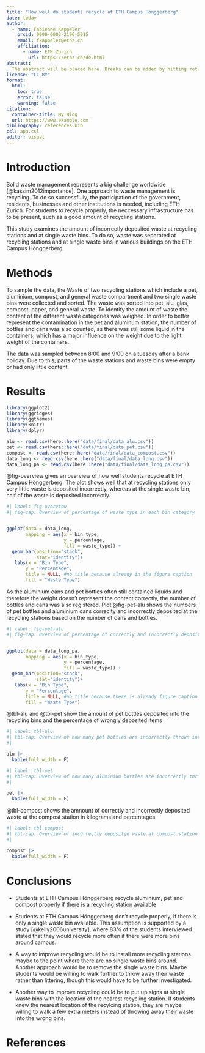 ```yaml
---
title: "How well do students recycle at ETH Campus Hönggerberg"
date: today
author: 
  - name: Fabienne Kappeler
    orcid: 0000-0003-2196-5015
    email: fkappeler@ethz.ch
    affiliation: 
      - name: ETH Zurich
        url: https://ethz.ch/de.html
abstract: 
  The abstract will be placed here. Breaks can be added by hitting return on the keyboard.
license: "CC BY"
format:
  html: 
    toc: true
    error: false
    warning: false
citation: 
  container-title: My Blog
  url: https://www.example.com
bibliography: references.bib
csl: apa.csl
editor: visual
---
```


# Introduction

Solid waste management represents a big challenge worldwide [@kassim2012importance]. One approach to waste management is recycling. To do so successfully, the participation of the government, residents, businesses and other institutions is needed, including ETH Zurich. For students to recycle properly, the neccessary infrastructure has to be present, such as a good amount of recycling stations.

This study examines the amount of incorrectly deposited waste at recycling stations and at single waste bins. To do so, waste was separated at recycling stations and at single waste bins in various buildings on the ETH Campus Hönggerberg.

# Methods

To sample the data, the Waste of two recycling stations which include a pet, aluminium, compost, and general waste compartment and two single waste bins were collected and sorted. The waste was sorted into pet, alu, glas, compost, paper, and general waste. To identify the amount of waste the content of the different waste categories was weighed. In order to better represent the contamination in the pet and aluminum station, the number of bottles and cans was also counted, as there was still some liquid in the containers, which has a major influence on the weight due to the light weight of the containers.

The data was sampled between 8:00 and 9:00 on a tuesday after a bank holiday. Due to this, parts of the waste stations and waste bins were empty or had only little content.

# Results

```r
library(ggplot2)
library(ggridges)
library(ggthemes)
library(knitr)
library(dplyr)
```

```r
alu <- read.csv(here::here("data/final/data_alu.csv"))
pet <- read.csv(here::here("data/final/data_pet.csv"))
compost <- read.csv(here::here("data/final/data_compost.csv"))
data_long <- read.csv(here::here("data/final/data_long.csv"))
data_long_pa <- read.csv(here::here("data/final/data_long_pa.csv"))
```

@fig-overview gives an overview of how well students recycle at ETH Campus Hönggerberg. The plot shows well that at recycling stations only very little waste is deposited incorrectly, whereas at the single waste bin, half of the waste is deposited incorrectly.

```r
#| label: fig-overview
#| fig-cap: Overview of percentage of waste type in each bin category


ggplot(data = data_long,
       mapping = aes(x = bin_type,
                     y = percentage,
                     fill = waste_type)) +
  geom_bar(position="stack", 
           stat="identity")+
   labs(x = "Bin Type",
       y = "Percentage",
       title = NULL, #no title because already in the figure caption
       fill = "Waste Type")
```

As the aluminium cans and pet bottles often still contained liquids and therefore the weight doesn't represent the content correctly, the number of bottles and cans was also registered. Plot @fig-pet-alu shows the numbers of pet bottles and aluminium cans correclty and incorrectly deposited at the recycling stations based on the number of cans and bottles.

```r
#| label: fig-pet-alu
#| fig-cap: Overview of percentage of correctly and incorrectly deposited pet bottles and alu cans


ggplot(data = data_long_pa,
       mapping = aes(x = bin_type,
                     y = percentage,
                     fill = waste_type)) +
  geom_bar(position="stack", 
           stat="identity")+
   labs(x = "Bin Type",
       y = "Percentage",
       title = NULL, #no title because there is already figure caption
       fill = "Waste Type")
```

@tbl-alu and @tbl-pet show the amount of pet bottles deposited into the recycling bins and the percentage of wrongly deposited items

```r
#| label: tbl-alu
#| tbl-cap: Overview of how many pet bottles are incorrectly thrown into the aluminium recycling station
#| 

alu |> 
  kable(full_width = F)
```

```r
#| label: tbl-pet
#| tbl-cap: Overview of how many aluminium bottles are incorrectly thrown away into the pet recycling station
#| 

pet |> 
  kable(full_width = F)
```

@tbl-compost shows the amnount of correctly and incorrectly deposited waste at the compost station in kilograms and percentages.

```r
#| label: tbl-compost
#| tbl-cap: Overview of incorrectly deposited waste at compost station 
#| 

compost |> 
  kable(full_width = F)
```

# Conclusions

-   Students at ETH Campus Hönggerberg recycle aluminium, pet and compost properly if there is a recycling station available

-   Students at ETH Campus Hönggerberg don't recycle properly, if there is only a single waste bin available. This assumption is supported by a study [@kelly2006university], where 83% of the students interviewed stated that they would recycle more often if there were more bins around campus.

-   A way to improve recycling would be to install more recycling stations maybe to the point where there are no single waste bins around. Another approach would be to remove the single waste bins. Maybe students would be willing to walk further to throw away their waste rather than littering, though this would have to be further investigated.

-   Another way to improve recycling could be to put up signs at single waste bins with the location of the nearest recycling station. If students knew the nearest location of the recylcing station, they are maybe willing to walk a few extra meters instead of throwing away their waste into the wrong bins.

# References
